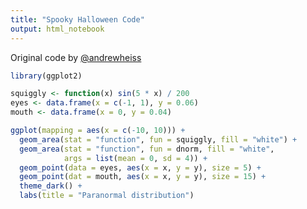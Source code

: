 ```yaml
---
title: "Spooky Halloween Code"
output: html_notebook
---
```


Original code by [\@andrewheiss](https://twitter.com/andrewheiss/status/1057682358135021568)

```r
library(ggplot2)
```

```r
squiggly <- function(x) sin(5 * x) / 200
eyes <- data.frame(x = c(-1, 1), y = 0.06)
mouth <- data.frame(x = 0, y = 0.04)
```

```r
ggplot(mapping = aes(x = c(-10, 10))) +
  geom_area(stat = "function", fun = squiggly, fill = "white") +
  geom_area(stat = "function", fun = dnorm, fill = "white",
            args = list(mean = 0, sd = 4)) +
  geom_point(data = eyes, aes(x = x, y = y), size = 5) +
  geom_point(dat = mouth, aes(x = x, y = y), size = 15) +
  theme_dark() +
  labs(title = "Paranormal distribution")
```

